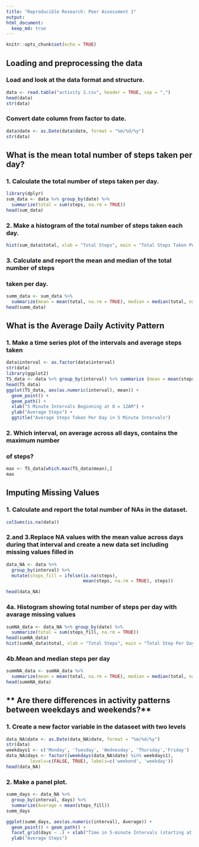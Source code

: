 ```yaml
---
title: "Reproducible Research: Peer Assessment 1"
output: 
html_document:
  keep_md: true
---
```


```r
knitr::opts_chunk$set(echo = TRUE)
```
## **Loading and preprocessing the data**
### Load and look at the data format and structure.

```r
data <- read.table("activity 2.csv", header = TRUE, sep = ",")
head(data)
str(data)
```
### Convert date column from factor to date.

```r
data$date <- as.Date(data$date, format = "%m/%d/%y")
str(data)
```
## **What is the mean total number of steps taken per day?**
### 1. Calculate the total number of steps taken per day.
```r
library(dplyr)
sum_data <- data %>% group_by(date) %>% 
  summarize(total = sum(steps, na.rm = TRUE))
head(sum_data)
```
### 2. Make a histogram of the total number of steps taken each day. 

```r
hist(sum_data$total, xlab = "Total Steps", main = "Total Steps Taken Per Day")
```


### 3. Calculate and report the mean and median of the total number of steps
### taken per day. 

```r
summ_data <- sum_data %>%
  summarize(mean = mean(total, na.rm = TRUE), median = median(total, na.rm = TRUE))
head(summ_data)
```

## **What is the Average Daily Activity Pattern**
### 1. Make a time series plot of the intervals and average steps taken
```r
data$interval <- as.factor(data$interval)
str(data)
library(ggplot2)
TS_data <- data %>% group_by(interval) %>% summarize (mean = mean(steps, na.rm = TRUE))
head(TS_data)
ggplot(TS_data, aes(as.numeric(interval), mean)) + 
  geom_point() + 
  geom_path() +
  xlab("5 Minute Intervals Beginning at 0 = 12AM") +
  ylab("Average Steps") +
  ggtitle("Average Steps Taken Per Day in 5 Minute Intervals")
```


### 2. Which interval, on average across all days, contains the maximum number
### of steps?
```r
max <- TS_data[which.max(TS_data$mean),]
max
```
## **Imputing Missing Values**

### 1. Calculate and report the total number of NAs in the dataset.
```r
colSums(is.na(data))
```
### 2.and 3.Replace NA values with the mean value across days during that interval and create a new data set including missing values filled in

```r
data_NA <- data %>% 
  group_by(interval) %>%
  mutate(steps_fill = ifelse(is.na(steps),
                             mean(steps, na.rm = TRUE), steps))

head(data_NA)
```
### 4a. Histogram showing total number of steps per day with avarage missing values
```r
sumNA_data <- data_NA %>% group_by(date) %>% 
  summarize(total = sum(steps_fill, na.rm = TRUE))
head(sumNA_data)
hist(sumNA_data$total, xlab = "Total Steps", main = "Total Step Per Day with Replaced Missing Values")
```

### 4b.Mean and median steps per day
```r
summNA_data <- sumNA_data %>%
  summarize(mean = mean(total, na.rm = TRUE), median = median(total, na.rm = TRUE))
head(summNA_data)
```
## ** Are there differences in activity patterns between weekdays and weekends?**
### 1. Create a new factor variable in the dataseet with two levels
```r
data_NA$date <- as.Date(data_NA$date, format = "%m/%d/%y")
str(data)
weekdays1 <- c('Monday', 'Tuesday', 'Wednesday', 'Thursday','Friday')
data_NA$days <- factor((weekdays(data_NA$date) %in% weekdays1), 
         levels=c(FALSE, TRUE), labels=c('weekend', 'weekday'))
head(data_NA)
```
### 2. Make a panel plot. 

```r
summ_days <- data_NA %>% 
  group_by(interval, days) %>% 
  summarize(Average = mean(steps_fill))
summ_days
```

```r
ggplot(summ_days, aes(as.numeric(interval), Average)) + 
  geom_point() + geom_path() +
  facet_grid(days ~ .) + xlab("Time in 5-minute Intervals (starting at 0 = 12AM") +
  ylab("Average Steps")
```
